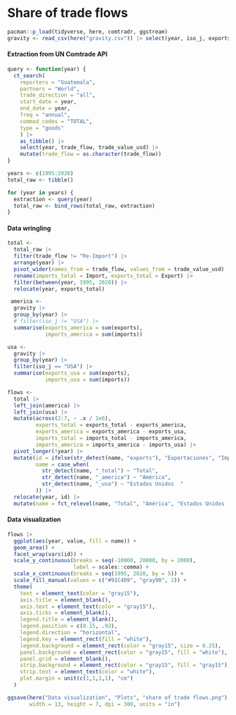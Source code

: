 # Share of trade flows

```r
pacman::p_load(tidyverse, here, comtradr, ggstream)
gravity <- read_csv(here("gravity.csv")) |> select(year, iso_j, exports, imports)
```

#### Extraction from UN Comtrade API

```r
query <- function(year) {
  ct_search(
    reporters = "Guatemala",
    partners = "World",
    trade_direction = "all",
    start_date = year,
    end_date = year,
    freq = "annual",
    commod_codes = "TOTAL",
    type = "goods"
    ) |> 
    as_tibble() |> 
    select(year, trade_flow, trade_value_usd) |> 
    mutate(trade_flow = as.character(trade_flow))
}

years <- c(1995:2020)
total_raw <- tibble()

for (year in years) {
  extraction <- query(year)
  total_raw <- bind_rows(total_raw, extraction)
}
```

#### Data wringling

```r
total <- 
  total_raw |>
  filter(trade_flow != "Re-Import") |> 
  arrange(year) |> 
  pivot_wider(names_from = trade_flow, values_from = trade_value_usd) |> 
  rename(imports_total = Import, exports_total = Export) |> 
  filter(between(year, 1995, 2020)) |> 
  relocate(year, exports_total)

 america <- 
  gravity |> 
  group_by(year) |> 
  # filter(iso_j != "USA") |> 
  summarise(exports_america = sum(exports),
            imports_america = sum(imports))

usa <- 
  gravity |> 
  group_by(year) |> 
  filter(iso_j == "USA") |> 
  summarise(exports_usa = sum(exports),
            imports_usa = sum(imports))
```

```r
flows <- 
  total |> 
  left_join(america) |> 
  left_join(usa) |> 
  mutate(across(2:7, ~ .x / 1e6),
         exports_total = exports_total - exports_america,
         exports_america = exports_america - exports_usa,
         imports_total = imports_total - imports_america,
         imports_america = imports_america - imports_usa) |> 
  pivot_longer(!year) |> 
  mutate(id = ifelse(str_detect(name, "exports"), "Exportaciones", "Importaciones"),
         name = case_when(
           str_detect(name, "_total") ~ "Total",
           str_detect(name, "_america") ~ "América",
           str_detect(name, "_usa") ~ "Estados Unidos  "
         )) |> 
  relocate(year, id) |> 
  mutate(name = fct_relevel(name, "Total", "América", "Estados Unidos  "))
```

#### Data visualization

```r
flows |> 
  ggplot(aes(year, value, fill = name)) +
  geom_area() +
  facet_wrap(vars(id)) +
  scale_y_continuous(breaks = seq(-10000, 20000, by = 2000),
                     label = scales::comma) +
  scale_x_continuous(breaks = seq(1995, 2020, by = 5)) +
  scale_fill_manual(values = c("#91C4D9", "gray90", 2)) +
  theme(
    text = element_text(color = "gray15"),
    axis.title = element_blank(),
    axis.text = element_text(color = "gray15"),
    axis.ticks = element_blank(),
    legend.title = element_blank(),
    legend.position = c(0.15, .92),
    legend.direction = "horizontal", 
    legend.key = element_rect(fill = "white"),
    legend.background = element_rect(color = "gray15", size = 0.25),
    panel.background = element_rect(color = "gray15", fill = "white"),
    panel.grid = element_blank(),
    strip.background = element_rect(color = "gray15", fill = "gray15"),
    strip.text = element_text(color = "white"),
    plot.margin = unit(c(1,1,1,1), "cm")
  )
```

```r
ggsave(here("Data visualization", "Plots", "share of trade flows.png"), 
       width = 13, height = 7, dpi = 300, units = "in")
```
